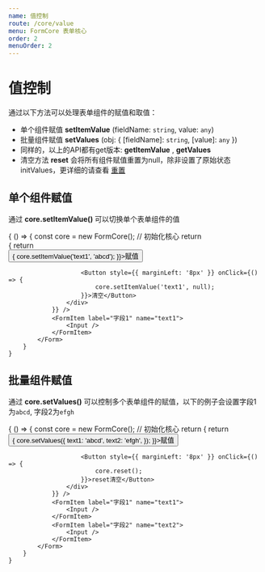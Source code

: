 ```yaml
---
name: 值控制
route: /core/value
menu: FormCore 表单核心
order: 2
menuOrder: 2
---
```



# 值控制

通过以下方法可以处理表单组件的赋值和取值：

* 单个组件赋值 **setItemValue** (fieldName: `string`, value: `any`)
* 批量组件赋值 **setValues** (obj: { [fieldName]: `string`, [value]: `any` })
* 同样的，以上的API都有get版本: **getItemValue** , **getValues**
* 清空方法 **reset** 会将所有组件赋值重置为null，除非设置了原始状态initValues，更详细的请查看 [重置](core/reset)

## 单个组件赋值

通过 **core.setItemValue()** 可以切换单个表单组件的值

<Playground>
    {
        () => {
            const core = new FormCore(); // 初始化核心
            return <Form core={core}>
                <FormItem label="setItemValue(text1)" render={() => {
                    return <div>
                        <Button onClick={() => {
                            core.setItemValue('text1', 'abcd');
                        }}>赋值</Button>

                        <Button style={{ marginLeft: '8px' }} onClick={() => {
                            core.setItemValue('text1', null);
                        }}>清空</Button>
                    </div>
                }} />
                <FormItem label="字段1" name="text1">
                    <Input />
                </FormItem>
            </Form>
        }
    }
</Playground>

## 批量组件赋值

通过 **core.setValues()** 可以控制多个表单组件的赋值，以下的例子会设置字段1为`abcd`, 字段2为`efgh`

<Playground>
    {
        () => {
            const core = new FormCore(); // 初始化核心
            return <Form core={core}>
                <FormItem label="setItemStatus(text1)" render={() => {
                    return <div>
                        <Button onClick={() => {
                            core.setValues({
                                text1: 'abcd',
                                text2: 'efgh',
                            });
                        }}>赋值</Button>

                        <Button style={{ marginLeft: '8px' }} onClick={() => {
                            core.reset();
                        }}>reset清空</Button>
                    </div>
                }} />
                <FormItem label="字段1" name="text1">
                    <Input />
                </FormItem>
                <FormItem label="字段2" name="text2">
                    <Input />
                </FormItem>
            </Form>
        }
    }
</Playground>

